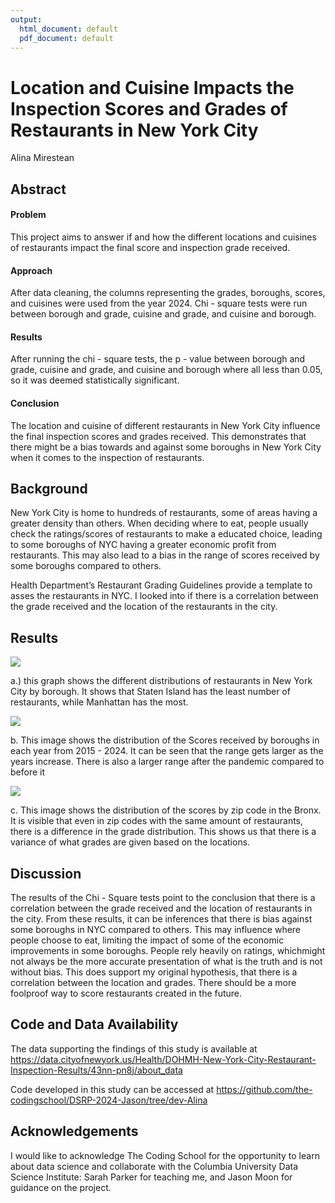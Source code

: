 ```yaml
---
output:
  html_document: default
  pdf_document: default
---
```


# Location and Cuisine Impacts the Inspection Scores and Grades of Restaurants in New York City

Alina Mirestean

## Abstract

#### Problem

This project aims to answer if and how the different locations and cuisines of restaurants impact the final score and inspection grade received.

#### Approach

After data cleaning, the columns representing the grades, boroughs, scores, and cuisines were used from the year 2024. Chi - square tests were run between borough and grade, cuisine and grade, and cuisine and borough.

#### Results

After running the chi - square tests, the p - value between borough and grade, cuisine and grade, and cuisine and borough where all less than 0.05, so it was deemed statistically significant.

#### Conclusion

The location and cuisine of different restaurants in New York City influence the final inspection scores and grades received. This demonstrates that there might be a bias towards and against some boroughs in New York City when it comes to the inspection of restaurants.

## Background

New York City is home to hundreds of restaurants, some of areas having a greater density than others. When deciding where to eat, people usually check the ratings/scores of restaurants to make a educated choice, leading to some boroughs of NYC having a greater economic profit from restaurants. This may also lead to a bias in the range of scores received by some boroughs compared to others.

Health Department’s Restaurant Grading Guidelines provide a template to asses the restaurants in NYC. I looked into if there is a correlation between the grade received and the location of the restaurants in the city.

## Results

![](plots/b1cd0bcd-b923-47d5-9daa-7b957c95af48.png)

a.) this graph shows the different distributions of restaurants in New York City by borough. It shows that Staten Island has the least number of restaurants, while Manhattan has the most.

![](plots/1f330a06-ae2b-4ea5-9033-df1b4f5a0f7d.png)

b\. This image shows the distribution of the Scores received by boroughs in each year from 2015 - 2024. It can be seen that the range gets larger as the years increase. There is also a larger range after the pandemic compared to before it

![](plots/e3a8357c-66b4-48fb-8207-fb77dde23d323.png)

c\. This image shows the distribution of the scores by zip code in the Bronx. It is visible that even in zip codes with the same amount of restaurants, there is a difference in the grade distribution. This shows us that there is a variance of what grades are given based on the locations.

## Discussion

The results of the Chi - Square tests point to the conclusion that there is a correlation between the grade received and the location of restaurants in the city. From these results, it can be inferences that there is bias against some boroughs in NYC compared to others. This may influence where people choose to eat, limiting the impact of some of the economic improvements in some boroughs. People rely heavily on ratings, whichmight not always be the more accurate presentation of what is the truth and is not without bias. This does support my original hypothesis, that there is a correlation between the location and grades. There should be a more foolproof way to score restaurants created in the future.

## Code and Data Availability

The data supporting the findings of this study is available at <https://data.cityofnewyork.us/Health/DOHMH-New-York-City-Restaurant-Inspection-Results/43nn-pn8j/about_data>

Code developed in this study can be accessed at <https://github.com/the-codingschool/DSRP-2024-Jason/tree/dev-Alina>

## Acknowledgements

I would like to acknowledge The Coding School for the opportunity to learn about data science and collaborate with the Columbia University Data Science Institute: Sarah Parker for teaching me, and Jason Moon for guidance on the project.

### 
